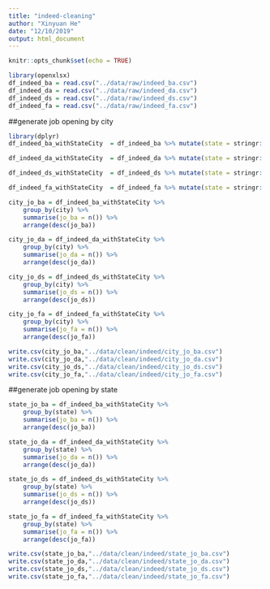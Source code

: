 ```yaml
---
title: "indeed-cleaning"
author: "Xinyuan He"
date: "12/10/2019"
output: html_document
---
```


```r
knitr::opts_chunk$set(echo = TRUE)
```

```r
library(openxlsx)
df_indeed_ba = read.csv("../data/raw/indeed_ba.csv")
df_indeed_da = read.csv("../data/raw/indeed_da.csv")
df_indeed_ds = read.csv("../data/raw/indeed_ds.csv")
df_indeed_fa = read.csv("../data/raw/indeed_fa.csv")
```

##generate job opening by city
```r
library(dplyr)
df_indeed_ba_withStateCity  = df_indeed_ba %>% mutate(state = stringr::str_extract(string = df_indeed_ba$location, pattern = "[A-Z][A-Z]")) %>% mutate(city = stringr::str_extract(string = df_indeed_ba$location, pattern = "^([^,])+")) %>% subset(city != "United States")

df_indeed_da_withStateCity  = df_indeed_da %>% mutate(state = stringr::str_extract(string = df_indeed_da$location, pattern = "[A-Z][A-Z]")) %>% mutate(city = stringr::str_extract(string = df_indeed_da$location, pattern = "^([^,])+")) %>% subset(city != "United States")

df_indeed_ds_withStateCity  = df_indeed_ds %>% mutate(state = stringr::str_extract(string = df_indeed_ds$location, pattern = "[A-Z][A-Z]")) %>% mutate(city = stringr::str_extract(string = df_indeed_ds$location, pattern = "^([^,])+")) %>% subset(city != "United States")

df_indeed_fa_withStateCity  = df_indeed_fa %>% mutate(state = stringr::str_extract(string = df_indeed_fa$location, pattern = "[A-Z][A-Z]")) %>% mutate(city = stringr::str_extract(string = df_indeed_fa$location, pattern = "^([^,])+")) %>% subset(city != "United States")

city_jo_ba = df_indeed_ba_withStateCity %>%
	group_by(city) %>%
	summarise(jo_ba = n()) %>%
	arrange(desc(jo_ba))

city_jo_da = df_indeed_da_withStateCity %>%
	group_by(city) %>%
	summarise(jo_da = n()) %>%
	arrange(desc(jo_da))

city_jo_ds = df_indeed_ds_withStateCity %>%
	group_by(city) %>%
	summarise(jo_ds = n()) %>%
	arrange(desc(jo_ds))

city_jo_fa = df_indeed_fa_withStateCity %>%
	group_by(city) %>%
	summarise(jo_fa = n()) %>%
	arrange(desc(jo_fa))

write.csv(city_jo_ba,"../data/clean/indeed/city_jo_ba.csv")
write.csv(city_jo_da,"../data/clean/indeed/city_jo_da.csv")
write.csv(city_jo_ds,"../data/clean/indeed/city_jo_ds.csv")
write.csv(city_jo_fa,"../data/clean/indeed/city_jo_fa.csv")
```

##generate job opening by state 
```r
state_jo_ba = df_indeed_ba_withStateCity %>%
	group_by(state) %>%
	summarise(jo_ba = n()) %>%
	arrange(desc(jo_ba))

state_jo_da = df_indeed_da_withStateCity %>%
	group_by(state) %>%
	summarise(jo_da = n()) %>%
	arrange(desc(jo_da))

state_jo_ds = df_indeed_ds_withStateCity %>%
	group_by(state) %>%
	summarise(jo_ds = n()) %>%
	arrange(desc(jo_ds))

state_jo_fa = df_indeed_fa_withStateCity %>%
	group_by(state) %>%
	summarise(jo_fa = n()) %>%
	arrange(desc(jo_fa))

write.csv(state_jo_ba,"../data/clean/indeed/state_jo_ba.csv")
write.csv(state_jo_da,"../data/clean/indeed/state_jo_da.csv")
write.csv(state_jo_ds,"../data/clean/indeed/state_jo_ds.csv")
write.csv(state_jo_fa,"../data/clean/indeed/state_jo_fa.csv")
```
